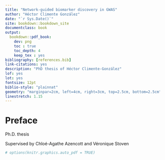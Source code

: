```yaml
--- 
title: "Network-guided biomarker discovery in GWAS"
author: "Héctor Climente González"
date: "`r Sys.Date()`"
site: bookdown::bookdown_site
documentclass: book
output: 
  bookdown::pdf_book: 
    dev: png
    toc : true
    toc_depth: 4
    keep_tex : yes
bibliography: [references.bib]
link-citations: yes
description: "PhD thesis of Héctor Climente-González"
lof: yes
lot: yes        
fontsize: 12pt
biblio-style: "plainnat"
geometry: "marginpar=2cm, left=4cm, right=3cm, top=2.5cm, bottom=2.5cm"
linestretch: 1.15
---
```


\mainmatter

# Preface {-}

Ph.D. thesis

Supervised by Chloé-Agathe Azencott and Véronique Stoven

<!-- 
Cover dimensions wrong because
\setkeys{Gin}{width=\maxwidth,height=\maxheight,keepaspectratio}
-->

```r
# options(knitr.graphics.auto_pdf = TRUE)
```